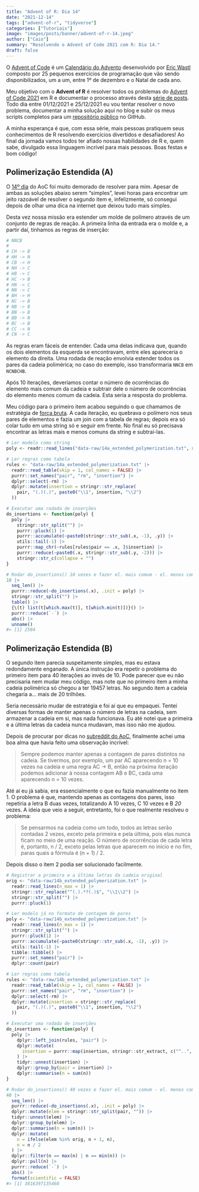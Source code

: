 ```yaml
---
title: "Advent of R: Dia 14"
date: "2021-12-14"
tags: ["advent-of-r", "tidyverse"]
categories: ["Tutoriais"]
image: "images/posts/banner/advent-of-r-14.jpeg"
author: ["Caio"]
summary: "Resolvendo o Advent of Code 2021 com R: Dia 14."
draft: false
---
```


O [Advent of Code](https://adventofcode.com) é um
[Calendário do Advento](https://pt.wikipedia.org/wiki/Calend%C3%A1rio_do_Advento)
desenvolvido por [Eric Wastl](https://github.com/topaz) composto por 25
pequenos exercícios de programação que vão sendo disponibilizados, um a um,
entre 1º de dezembro e o Natal de cada ano.

Meu objetivo com o **Advent of R** é resolver todos os problemas do
[Advent of Code 2021](https://adventofcode.com/2021) em R e documentar o
processo através desta
[série de posts](https://blog.curso-r.com/tags/advent-of-r/). Todo dia entre
01/12/2021 e 25/12/2021 eu vou tentar resolver o novo problema, documentar a
minha solução aqui no blog e subir os meus scripts completos para um
[repositório público](https://github.com/curso-r/advent-of-r) no GitHub.

A minha esperança é que, com essa série, mais pessoas pratiquem seus
conhecimentos de R resolvendo exercícios divertidos e desafiadores! Ao final da
jornada vamos todos ter afiado nossas habilidades de R e, quem sabe, divulgado
essa linguagem incrível para mais pessoas. Boas festas e bom código!

## Polimerização Estendida (A)

O [14º dia](https://adventofcode.com/2021/day/14) do AoC foi muito demorado de
resolver para mim. Apesar de ambas as soluções abaixo serem "simples", levei
horas para encontrar um jeito razoável de resolver o segundo item e,
infelizmente, só consegui depois de olhar uma dica na internet que deixou tudo
mais simples.

Desta vez nossa missão era estender um molde de polímero através de um conjunto
de regras de reação. A primeira linha da entrada era o molde e, a partir daí,
tínhamos as regras de inserção:

```r
# NNCB
#
# CH -> B
# HH -> N
# CB -> H
# NH -> C
# HB -> C
# HC -> B
# HN -> C
# NN -> C
# BH -> H
# NC -> B
# NB -> B
# BN -> B
# BB -> N
# BC -> B
# CC -> N
# CN -> C
```

As regras eram fáceis de entender. Cada uma delas indicava que, quando os dois
elementos da esquerda se encontravam, entre eles apareceria o elemento da
direita. Uma rodada de reação envolvia estender todos os pares da cadeia
polimérica; no caso do exemplo, isso transformaria `NNCB` em `NCNBCHB`.

Após 10 iterações, deveríamos contar o número de ocorrências do elemento mais
comum da cadeia e subtrair dele o número de ocorrências do elemento menos comum
da cadeia. Esta seria a resposta do problema.

Meu código para o primeiro item acabou seguindo o que chamamos de estratégia de
[força bruta](https://pt.wikipedia.org/wiki/Busca_por_for%C3%A7a_bruta). A cada
iteração, eu quebrava o polímero nos seus pares de elementos e fazia um join com
a tabela de regras; depois era só colar tudo em uma string só e seguir em
frente. No final eu só precisava encontrar as letras mais e menos comuns da
string e subtraí-las.

```r
# Ler modelo como string
poly <- readr::read_lines("data-raw/14a_extended_polymerization.txt", n_max = 1)

# Ler regras como tabela
rules <- "data-raw/14a_extended_polymerization.txt" |>
  readr::read_table(skip = 1, col_names = FALSE) |>
  purrr::set_names("pair", "rm", "insertion") |>
  dplyr::select(-rm) |>
  dplyr::mutate(insertion = stringr::str_replace(
    pair, "(.)(.)", paste0("\\1", insertion, "\\2")
  ))

# Executar uma rodada de inserções
do_insertions <- function(poly) {
  poly |>
    stringr::str_split("") |>
    purrr::pluck(1) |>
    purrr::accumulate(~paste0(stringr::str_sub(.x, -1), .y)) |>
    utils::tail(-1) |>
    purrr::map_chr(~rules[rules$pair == .x, ]$insertion) |>
    purrr::reduce(~paste0(.x, stringr::str_sub(.y, -2))) |>
    stringr::str_c(collapse = "")
}

# Rodar do_insertions() 10 vezes e fazer el. mais comum - el. menos comum
10 |>
  seq_len() |>
  purrr::reduce(~do_insertions(.x), .init = poly) |>
  stringr::str_split("") |>
  table() |>
  {\(t) list(t[which.max(t)], t[which.min(t)])}() |>
  purrr::reduce(`-`) |>
  abs() |>
  unname()
#> [1] 2584
```

## Polimerização Estendida (B)

O segundo item parecia suspeitamente simples, mas eu estava redondamente
enganado. A única instrução era repetir o problema do primeiro item para 40
iterações ao invés de 10. Pode parecer que eu não precisaria nem mudar meu
código, mas note que no primeiro item a minha cadeia polimérica só chegou a ter
19457 letras. No segundo item a cadeia chegaria a... mais de 20 trilhões.

Seria necessário mudar de estratégia e foi aí que eu empaquei. Tentei diversas
formas de manter apenas o número de letras na cadeia, sem armazenar a cadeia em
si, mas nada funcionava. Eu até notei que a primeira e a última letras da cadeia
nunca mudavam, mas isso não me ajudou.

Depois de procurar por dicas no
[subreddit do AoC](https://www.reddit.com/r/adventofcode), finalmente achei uma
boa alma que havia feito uma observação incrível:

> Sempre podemos manter apenas a contagem de pares distintos na cadeia. Se
> tivermos, por exemplo, um par AC aparecendo n = 10 vezes na cadeia e uma regra
> AC -> B, então na próxima iteração podemos adicionar à nossa contagem AB e BC,
> cada uma aparecendo n = 10 vezes.

Até aí eu já sabia, era essencialmente o que eu fazia manualmente no item 1. O
problema é que, mantendo apenas as contagens dos pares, isso repetiria a letra B
duas vezes, totalizando A 10 vezes, C 10 vezes e B _20_ vezes. A ideia que veio
a seguir, entretanto, foi o que realmente resolveu o problema:

> Se pensarmos na cadeia como um todo, todos as letras serão contadas 2 vezes,
> exceto pela primeira e pela última, pois elas nunca ficam no meio de uma
> reação. O número de ocorrências de cada letra é, portanto, n / 2, exceto pelas
> letras que aparecem no início e no fim, paras quais a fórmula é (n + 1) / 2.

Depois disso o item 2 podia ser solucionado facilmente.

```r
# Registrar a primeira e a última letras da cadeia original
orig <- "data-raw/14b_extended_polymerization.txt" |>
  readr::read_lines(n_max = 1) |>
  stringr::str_replace("^(.).*?(.)$", "\\1\\2") |>
  stringr::str_split("") |>
  purrr::pluck(1)

# Ler modelo já no formato de contagem de pares
poly <- "data-raw/14b_extended_polymerization.txt" |>
  readr::read_lines(n_max = 1) |>
  stringr::str_split("") |>
  purrr::pluck(1) |>
  purrr::accumulate(~paste0(stringr::str_sub(.x, -1), .y)) |>
  utils::tail(-1) |>
  tibble::tibble() |>
  purrr::set_names("pair") |>
  dplyr::count(pair)

# Ler regras como tabela
rules <- "data-raw/14b_extended_polymerization.txt" |>
  readr::read_table(skip = 1, col_names = FALSE) |>
  purrr::set_names("pair", "rm", "insertion") |>
  dplyr::select(-rm) |>
  dplyr::mutate(insertion = stringr::str_replace(
    pair, "(.)(.)", paste0("\\1", insertion, "\\2")
  ))

# Executar uma rodada de inserções
do_insertions <- function(poly) {
  poly |>
    dplyr::left_join(rules, "pair") |>
    dplyr::mutate(
      insertion = purrr::map(insertion, stringr::str_extract, c("^..", "..$"))
    ) |>
    tidyr::unnest(insertion) |>
    dplyr::group_by(pair = insertion) |>
    dplyr::summarise(n = sum(n))
}

# Rodar do_insertions() 40 vezes e fazer el. mais comum - el. menos comum
40 |>
  seq_len() |>
  purrr::reduce(~do_insertions(.x), .init = poly) |>
  dplyr::mutate(elem = stringr::str_split(pair, "")) |>
  tidyr::unnest(elem) |>
  dplyr::group_by(elem) |>
  dplyr::summarise(n = sum(n)) |>
  dplyr::mutate(
    n = ifelse(elem %in% orig, n + 1, n),
    n = n / 2
  ) |>
  dplyr::filter(n == max(n) | n == min(n)) |>
  dplyr::pull(n) |>
  purrr::reduce(`-`) |>
  abs() |>
  format(scientific = FALSE)
#> [1] 3816397135460
```
